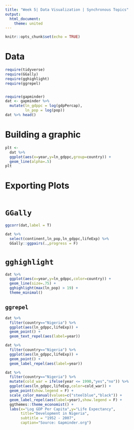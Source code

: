 ```yaml
---
title: "Week 5| Data Visualization | Synchronous Topics"
output: 
  html_document:
    theme: united
---
```


```r
knitr::opts_chunk$set(echo = TRUE)
```


# Data 
```r
require(tidyverse)
require(GGally)
require(gghighlight)
require(ggrepel)


require(gapminder)
dat <- gapminder %>% 
  mutate(ln_gdppc = log(gdpPercap),
         ln_pop = log(pop))
dat %>% head()
```

# Building a graphic

```r
plt <- 
  dat %>% 
  ggplot(aes(x=year,y=ln_gdppc,group=country)) +
  geom_line(alpha=.5)
plt
```

# Exporting Plots

```r

```


# `GGally`

```r
ggcorr(dat,label = T)
```

```r
dat %>% 
  select(continent,ln_pop,ln_gdppc,lifeExp) %>% 
  GGally::ggpairs(.,progress = F)
```

# `gghighlight`

```r
dat %>% 
  ggplot(aes(x=year,y=ln_gdppc,color=country)) +
  geom_line(size=.75) +
  gghighlight(max(ln_pop) > 19) +
  theme_minimal()
```


## `ggrepel`


```r
dat %>% 
  filter(country=="Nigeria") %>% 
  ggplot(aes(ln_gdppc,lifeExp)) +
  geom_point() +
  geom_text_repel(aes(label=year))
```

```r
dat %>% 
  filter(country=="Nigeria") %>% 
  ggplot(aes(ln_gdppc,lifeExp)) +
  geom_point() +
  geom_label_repel(aes(label=year))
```


```r
dat %>% 
  filter(country=="Nigeria") %>% 
  mutate(cold_war = ifelse(year <= 1990,"yes","no")) %>% 
  ggplot(aes(ln_gdppc,lifeExp,color=cold_war)) +
  geom_point(show.legend = F) +
  scale_color_manual(values=c("steelblue","black")) +
  geom_label_repel(aes(label=year),show.legend = F) +
  ggthemes::theme_economist() +
  labs(x="Log GDP Per Capita",y="Life Expectancy",
       title="Development in Nigeria",
       subtitle = "1952 - 2007",
       caption="Source: Gapminder.org")
```
